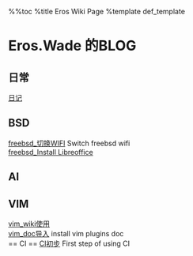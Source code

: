 %%toc
%title Eros Wiki Page
%template def_template

= Eros.Wade 的BLOG =
== 日常 ==
[[diary/diary|日记]]
== BSD ==
[[freebsd_切换WIFI]] Switch freebsd wifi <br>
[[freebsd_Install Libreoffice]]
== AI ==
== VIM ==
[[vim_wiki使用]]<br>
[[vim_doc导入]] install vim plugins doc<br>
== CI ==
[[CI初步]]  First step of using CI
